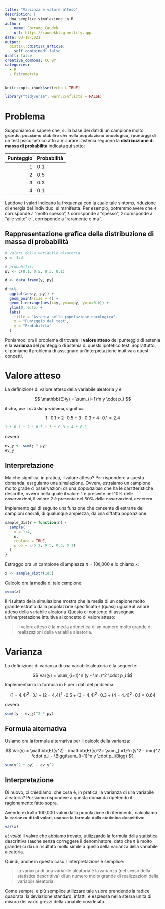 ```yaml
---
title: "Varianza e valore atteso"
description: |
  Una semplice simulazione in R
author:
  - name: Corrado Caudek
    url: https://caudekblog.netlify.app
date: 03-18-2021
output:
  distill::distill_article:
    self_contained: false
draft: false
creative_commons: CC BY
categories:
  - R
  - Psicometria
---
```



```r
knitr::opts_chunk$set(echo = TRUE)
```

```r
library("tidyverse", warn.conflicts = FALSE)
```


# Problema

Supponiamo di sapere che, sulla base dei dati di un campione molto grande, possiamo stabilire che nella popolazione oncologica, i punteggi di un test psicometrico atto a misurare l'astenia seguono la __distribuzione di massa di probabilità__ indicata qui sotto:

         
| Punteggio | Probabilità |
|----------:|:------------|
| 1         | 0.1         |
| 2         | 0.5         |
| 3         | 0.3         |
| 4         | 0.1         |

Laddove i valori indicano la frequenza con la quale tale sintomo, riduzione di energia dell'individuo, si manifesta. Per esempio, potremmo avere che `4` corrisponde a "molto spesso", `3` corrisponde a "spesso", `2` corrisponde a "alle volte" e `1` corrisponde a "raramente o mai".  

## Rappresentazione grafica della distribuzione di massa di probabilità

```r
# valori della variabile aleatoria
y <- 1:4

# probabilità
py <- c(0.1, 0.5, 0.3, 0.1)

d <- data.frame(y, py)

d %>% 
  ggplot(aes(y, py)) +
  geom_point(size = 4) +
  geom_linerange(aes(x=y, ymax=py, ymin=0.0)) +
  ylim(0, 0.55) +
  labs(
    title = "Astenia nella popolazione oncologica",
    x = "Punteggio del test",
    y = "Probabilità"
  )
```


Poniamoci ora il problema di trovare il **valore atteso** del punteggio di astenia e la **varianza** del punteggio di astenia di questo ipotetico test.  Soprattutto, ci poniamo il problema di assegnare un'interpretazione inuitiva a questi concetti.


# Valore atteso

La definizione di valore atteso della variabile aleatoria $y$ è

$$
\mathbb{E}(y) = \sum_{i=1}^n y \cdot p_i
$$

il che, per i dati del problema, significa

$$
1 \cdot 0.1 + 2 \cdot 0.5 + 3 \cdot 0.3 + 4 \cdot 0.1 = 2.4
$$

```r
1 * 0.1 + 2 * 0.5 + 3 * 0.3 + 4 * 0.1
```
ovvero

```r
ev_y <- sum(y * py)
ev_y
```


## Interpretazione

Ma che significa, in pratica, il valore atteso?  Per rispondere a questa domanda, eseguiamo una simulazione.  Ovvero, estraiamo un campione molto grade di osservazioni da una *popolazione* che ha le caratteristiche descritte, ovvero nella quale il valore 1 è presente nel 10% delle osservazioni, il valore 2 è presente nel 50% delle osservazioni, eccetera. 

Implemento qui di seguito una funzione che consente di estrarre dei campioni casuali, di qualunque ampiezza, da una siffatta popolazione:

```r
sample_distr = function(n) { 
  sample(
    x = 1:4, 
    n, 
    replace = TRUE, 
    prob = c(0.1, 0.5, 0.3, 0.1)
  ) 
}
```

Estraggo ora un campione di ampiezza $n$ = 100,000 e lo chiamo `x`:

```r
x <- sample_distr(1e5)
```

Calcolo ora la media di tale campione:

```r
mean(x)
```

Il risultato della simulazione mostra che la media di un capione molto grande estratto dalla popolazione specificata è (quasi) uguale al valore atteso della variabile aleatoria. Questo ci consente di assegnare un'inerpretazione intuitiva al concetto di valore atteso:

> il valore atteso è la media aritmetica di un numero molto grande di realizzazioni della variabile aleatoria.


# Varianza

La definizione di varianza di una variabile aleatoria è la seguente:

$$
Var(y) = \sum_{i=1}^n (y - \mu)^2 \cdot p_i
$$

Implementiamo la formula in R per i dati del problema:

$$
(1 - 4.4)^2 \cdot 0.1 + (2 - 4.4)^2 \cdot 0.5 +(3 - 4.4)^2 \cdot 0.3 +(4 - 4.4)^2 \cdot 0.1 = 0.64
$$

ovvero 

```r
sum((y - ev_y)^2 * py)
```


## Formula alternativa

Usiamo ora la formula alternativa per il calcolo della varianza:

$$
Var(y) = \mathbb{E}(y^2) - \mathbb{E}(y)^2= \sum_{i=1}^n (y^2 - \mu)^2 \cdot p_i - \Bigg(\sum_{i=1}^n y \cdot p_i\Bigg)
$$

```r
sum(y^2 * py) - ev_y^2
```


## Interpretazione

Di nuovo, ci chiediamo: che cosa è, in pratica, la varianza di una variabile aleatoria? Possiamo rispondere a questa domanda ripetendo il ragionamento fatto sopra. 

Avendo extratto 100,000 valori dalla popolazione di riferimento, calcoliamo la varianza di tali valori, usando la formula della statistica descrittiva:

```r
var(x)
```

_et voilà!_ Il valore che abbiamo trovato, utilizzando la formula della statistica descrittiva (anche senza correggere il denominatore, dato che $n$ è molto grande) ci dà un risultato molto simile a quello della varianza della variabile aleatoria. 

Quindi, anche in questo caso, l'interpretazione è semplice: 

> la varianza di una variabile aleatoria è la varianza (nel senso della statistica descrittiva) di un numero molto grande di realizzazioni della variabile aleatoria.

Come sempre, è più semplice utilizzare tale valore prendendo la radice quadrata: la deviazione standard, infatti, è espressa nella stessa unità di misura dei valori grezzi della variabile cosiderata.


